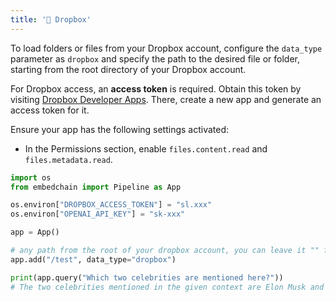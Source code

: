 ```yaml
---
title: '💾 Dropbox'
---
```


To load folders or files from your Dropbox account, configure the `data_type` parameter as `dropbox` and specify the path to the desired file or folder, starting from the root directory of your Dropbox account.

For Dropbox access, an **access token** is required. Obtain this token by visiting [Dropbox Developer Apps](https://www.dropbox.com/developers/apps). There, create a new app and generate an access token for it.

Ensure your app has the following settings activated:

- In the Permissions section, enable `files.content.read` and `files.metadata.read`.

```python
import os
from embedchain import Pipeline as App

os.environ["DROPBOX_ACCESS_TOKEN"] = "sl.xxx"
os.environ["OPENAI_API_KEY"] = "sk-xxx"

app = App()

# any path from the root of your dropbox account, you can leave it "" for the root folder
app.add("/test", data_type="dropbox")

print(app.query("Which two celebrities are mentioned here?"))
# The two celebrities mentioned in the given context are Elon Musk and Jeff Bezos.
```
